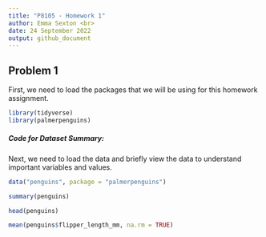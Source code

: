 ```yaml
---
title: "P8105 - Homework 1"
author: Emma Sexton <br>
date: 24 September 2022
output: github_document
---
```


## Problem 1
First, we need to load the packages that we will be using for this homework assignment.

```r
library(tidyverse)
library(palmerpenguins)
```

##### Code for Dataset Summary: 
Next, we need to load the data and briefly view the data to understand important variables and values. 

```r
data("penguins", package = "palmerpenguins")

summary(penguins)

head(penguins)

mean(penguins$flipper_length_mm, na.rm = TRUE)
```

